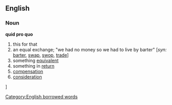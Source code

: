 ==English==

===Noun===
'''quid pro quo'''
# this for that
# an equal exchange; "we had no money so we had to live by barter" [''syn:'' [[barter]], [[swap]], [[swop]], [[trade]]]
# something [[equivalent]]
# something in [[return]]
# [[compensation]]
# [[consideration]]

[[Category:English borrowed words]]]